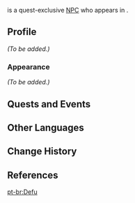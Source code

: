 {{Meta
<!-- REMOVE THIS TEMPLATE AFTER ADDING MISSING INFO -->
|missing_NPC_profile  = yes
}}
{{Character Infobox
|type             = Quest NPC
|image            = NPC Defu.png
|region           = Liyue
|location         = Liyue
|voiceEN          = [https://kdinjenzenvo.com/ Kdin Jenzen]<ref name="Kdin Jenzen">Archived, Twitter: [https://web.archive.org/web/20211125081533/https://twitter.com/kdinjenzen/status/1463536360866959369 EN VA Self Announcement]</ref>
}}
{{Lang|'''Defu'''|zh=德富|zh_rm=Défù}} is a quest-exclusive [[NPC]] who appears in {{Quest|Qingce Village Treasure Hunt}}.
<!--
==Location==
<gallery>
NPC Location Defu.png|Changping's location
NPC Location Defu Context.png|Additional context
</gallery>
-->
==Profile==
<!--detailed story/lore information goes here-->
''(To be added.)''

===Appearance===
''(To be added.)''

==Quests and Events==
{{Quests and Events}}

==Other Languages==
{{Other Languages
|default_hidden = 1
|en      = Defu
|zhs     = 德富
|zhs_rm  = Défù
|zht     = 德富
|zht_rm  = Défù
|ja      = 徳富
|ja_rm   = Tokufu{{Assumed}}
|ko      = //덕부//
|es      = Defu
|fr      = Defu
|ru      = Дэ Фу
|th      = Defu
|vi      = Defu
|de      = Defu
|id      = Defu
|pt      = Defu
|tr      = Defu
|it      = Defu
}}

==Change History==
{{Change History|2.3}}

==References==
{{Reflist}}

[[pt-br:Defu]]